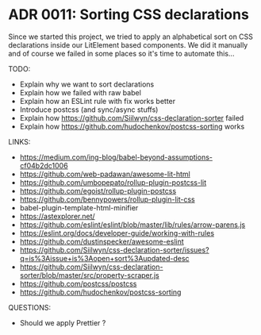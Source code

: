 
<Meta title="📌 Docs/Architecture Decision Records/ADR 0011: Sorting CSS declarations" />

# ADR 0011: Sorting CSS declarations

Since we started this project, we tried to apply an alphabetical sort on CSS declarations inside our LitElement based components.
We did it manually and of course we failed in some places so it's time to automate this...

TODO:

* Explain why we want to sort declarations
* Explain how we failed with raw babel
* Explain how an ESLint rule with fix works better
* Introduce postcss (and sync/async stuffs)
* Explain how https://github.com/Siilwyn/css-declaration-sorter failed
* Explain how https://github.com/hudochenkov/postcss-sorting works

LINKS:

* https://medium.com/ing-blog/babel-beyond-assumptions-cf04b2dc1006
* https://github.com/web-padawan/awesome-lit-html
* https://github.com/umbopepato/rollup-plugin-postcss-lit
* https://github.com/egoist/rollup-plugin-postcss
* https://github.com/bennypowers/rollup-plugin-lit-css
* babel-plugin-template-html-minifier
* https://astexplorer.net/
* https://github.com/eslint/eslint/blob/master/lib/rules/arrow-parens.js
* https://eslint.org/docs/developer-guide/working-with-rules
* https://github.com/dustinspecker/awesome-eslint
* https://github.com/Siilwyn/css-declaration-sorter/issues?q=is%3Aissue+is%3Aopen+sort%3Aupdated-desc
* https://github.com/Siilwyn/css-declaration-sorter/blob/master/src/property-scraper.js
* https://github.com/postcss/postcss
* https://github.com/hudochenkov/postcss-sorting

QUESTIONS:

* Should we apply Prettier ?
